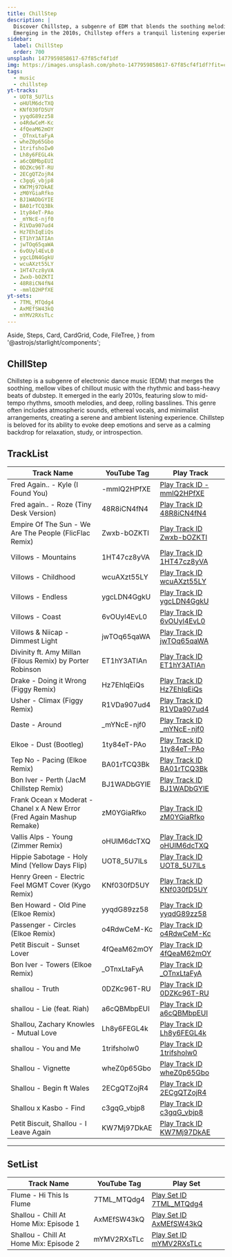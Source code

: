 ```yaml
---
title: ChillStep
description: |
  Discover Chillstep, a subgenre of EDM that blends the soothing melodies of chillout music with the rhythmic basslines of dubstep.
  Emerging in the 2010s, Chillstep offers a tranquil listening experience perfect for relaxation, study, and introspection.
sidebar:
  label: ChillStep
  order: 700
unsplash: 1477959858617-67f85cf4f1df
img: https://images.unsplash.com/photo-1477959858617-67f85cf4f1df?fit=crop&w=1400&h=700&q=75
tags:
  - music
  - chillstep
yt-tracks:
  - UOT8_5U7lLs
  - oHUlM6dcTXQ
  - KNf030fD5UY
  - yyqdG89zz58
  - o4RdwCeM-Kc
  - 4fQeaM62mOY
  - _OTnxLtaFyA
  - wheZ0p65Gbo
  - 1trifshoIw0
  - Lh8y6FEGL4k
  - a6cQBMbpEUI
  - 0DZKc96T-RU
  - 2ECgQTZojR4
  - c3gqG_vbjp8
  - KW7Mj97DkAE
  - zM0YGiaRfko
  - BJ1WADbGYIE
  - BA01rTCQ3Bk
  - 1ty84eT-PAo
  - _mYNcE-njf0
  - R1VDa907ud4
  - Hz7EhIqEiQs
  - ET1hY3ATIAn
  - jwTOq65qaWA
  - 6vOUyl4EvL0
  - ygcLDN4GgkU
  - wcuAXzt55LY
  - 1HT47cz8yVA
  - Zwxb-bOZKTI
  - 48R8iCN4fN4
  - -mmlQ2HPfXE
yt-sets:
  - 7TML_MTQdg4
  - AxMEfSW43kQ
  - mYMV2RXsTLc
---
```


  Aside,
  Steps,
  Card,
  CardGrid,
  Code,
  FileTree,
} from '@astrojs/starlight/components';


## ChillStep

Chillstep is a subgenre of electronic dance music (EDM) that merges the soothing, mellow vibes of chillout music with the rhythmic and bass-heavy beats of dubstep.
It emerged in the early 2010s, featuring slow to mid-tempo rhythms, smooth melodies, and deep, rolling basslines.
This genre often includes atmospheric sounds, ethereal vocals, and minimalist arrangements, creating a serene and ambient listening experience.
Chillstep is beloved for its ability to evoke deep emotions and serve as a calming backdrop for relaxation, study, or introspection.

<Adsense />

## TrackList

| Track Name                                                              | YouTube Tag  | Play Track                                                           |
| ----------------------------------------------------------------------- | ------------ | -------------------------------------------------------------------- |
| Fred Again.. - Kyle (I Found You) | -mmlQ2HPfXE | [Play Track ID -mmlQ2HPfXE](https://kbve.com/music/?yt=-mmlQ2HPfXE) |
| Fred again.. - Roze (Tiny Desk Version) | 48R8iCN4fN4 | [Play Track ID 48R8iCN4fN4](https://kbve.com/music/?yt=48R8iCN4fN4) |
| Empire Of The Sun - We Are The People (FlicFlac Remix) | Zwxb-bOZKTI | [Play Track ID Zwxb-bOZKTI](https://kbve.com/music/?yt=Zwxb-bOZKTI) |
| Villows - Mountains | 1HT47cz8yVA | [Play Track ID 1HT47cz8yVA](https://kbve.com/music/?yt=1HT47cz8yVA) |
| Villows - Childhood | wcuAXzt55LY | [Play Track ID wcuAXzt55LY](https://kbve.com/music/?yt=wcuAXzt55LY) |
| Villows - Endless | ygcLDN4GgkU | [Play Track ID ygcLDN4GgkU](https://kbve.com/music/?yt=ygcLDN4GgkU) |
| Villows - Coast | 6vOUyl4EvL0 | [Play Track ID 6vOUyl4EvL0](https://kbve.com/music/?yt=6vOUyl4EvL0) |
| Villows & Niicap - Dimmest Light | jwTOq65qaWA | [Play Track ID jwTOq65qaWA](https://kbve.com/music/?yt=jwTOq65qaWA) |
| Divinity ft. Amy Millan (Filous Remix) by Porter Robinson | ET1hY3ATIAn | [Play Track ID ET1hY3ATIAn](https://kbve.com/music/?yt=ET1hY3ATIAn) |
| Drake - Doing it Wrong (Figgy Remix)                                    | Hz7EhIqEiQs  | [Play Track ID Hz7EhIqEiQs](https://kbve.com/music/?yt=Hz7EhIqEiQs)  |
| Usher - Climax (Figgy Remix)                                            | R1VDa907ud4  | [Play Track ID R1VDa907ud4](https://kbve.com/music/?yt=R1VDa907ud4)  |
| Daste - Around                                                          | \_mYNcE-njf0 | [Play Track ID \_mYNcE-njf0](https://kbve.com/music/?yt=_mYNcE-njf0) |
| Elkoe - Dust (Bootleg)                                                  | 1ty84eT-PAo  | [Play Track ID 1ty84eT-PAo](https://kbve.com/music/?yt=1ty84eT-PAo)  |
| Tep No - Pacing (Elkoe Remix)                                           | BA01rTCQ3Bk  | [Play Track ID BA01rTCQ3Bk](https://kbve.com/music/?yt=BA01rTCQ3Bk)  |
| Bon Iver - Perth (JacM Chillstep Remix)                                 | BJ1WADbGYIE  | [Play Track ID BJ1WADbGYIE](https://kbve.com/music/?yt=BJ1WADbGYIE)  |
| Frank Ocean x Moderat - Chanel x A New Error (Fred Again Mashup Remake) | zM0YGiaRfko  | [Play Track ID zM0YGiaRfko](https://kbve.com/music/?yt=zM0YGiaRfko)  |
| Vallis Alps - Young (Zimmer Remix)                                      | oHUlM6dcTXQ  | [Play Track ID oHUlM6dcTXQ](https://kbve.com/music/?yt=oHUlM6dcTXQ)  |
| Hippie Sabotage - Holy Mind (Yellow Days Flip)                          | UOT8_5U7lLs  | [Play Track ID UOT8_5U7lLs](https://kbve.com/music/?yt=UOT8_5U7lLs)  |
| Henry Green - Electric Feel MGMT Cover (Kygo Remix)                     | KNf030fD5UY  | [Play Track ID KNf030fD5UY](https://kbve.com/music/?yt=KNf030fD5UY)  |
| Ben Howard - Old Pine (Elkoe Remix)                                     | yyqdG89zz58  | [Play Track ID yyqdG89zz58](https://kbve.com/music/?yt=yyqdG89zz58)  |
| Passenger - Circles (Elkoe Remix)                                       | o4RdwCeM-Kc  | [Play Track ID o4RdwCeM-Kc](https://kbve.com/music/?yt=o4RdwCeM-Kc)  |
| Petit Biscuit - Sunset Lover                                            | 4fQeaM62mOY  | [Play Track ID 4fQeaM62mOY](https://kbve.com/music/?yt=4fQeaM62mOY)  |
| Bon Iver - Towers (Elkoe Remix)                                         | \_OTnxLtaFyA | [Play Track ID \_OTnxLtaFyA](https://kbve.com/music/?yt=_OTnxLtaFyA) |
| shallou - Truth                                                         | 0DZKc96T-RU  | [Play Track ID 0DZKc96T-RU](https://kbve.com/music/?yt=0DZKc96T-RU)  |
| shallou - Lie (feat. Riah)                                              | a6cQBMbpEUI  | [Play Track ID a6cQBMbpEUI](https://kbve.com/music/?yt=a6cQBMbpEUI)  |
| Shallou, Zachary Knowles - Mutual Love                                  | Lh8y6FEGL4k  | [Play Track ID Lh8y6FEGL4k](https://kbve.com/music/?yt=Lh8y6FEGL4k)  |
| shallou - You and Me                                                    | 1trifshoIw0  | [Play Track ID 1trifshoIw0](https://kbve.com/music/?yt=1trifshoIw0)  |
| Shallou - Vignette                                                      | wheZ0p65Gbo  | [Play Track ID wheZ0p65Gbo](https://kbve.com/music/?yt=wheZ0p65Gbo)  |
| Shallou - Begin ft Wales                                                | 2ECgQTZojR4  | [Play Track ID 2ECgQTZojR4](https://kbve.com/music/?yt=2ECgQTZojR4)  |
| Shallou x Kasbo - Find                                                  | c3gqG_vbjp8  | [Play Track ID c3gqG_vbjp8](https://kbve.com/music/?yt=c3gqG_vbjp8)  |
| Petit Biscuit, Shallou - I Leave Again                                  | KW7Mj97DkAE  | [Play Track ID KW7Mj97DkAE](https://kbve.com/music/?yt=KW7Mj97DkAE)  |

---

## SetList

| Track Name                             | YouTube Tag | Play Set                                                          |
| -------------------------------------- | ----------- | ----------------------------------------------------------------- |
| Flume - Hi This Is Flume               | 7TML_MTQdg4 | [Play Set ID 7TML_MTQdg4](https://kbve.com/music/?yt=7TML_MTQdg4) |
| Shallou - Chill At Home Mix: Episode 1 | AxMEfSW43kQ | [Play Set ID AxMEfSW43kQ](https://kbve.com/music/?yt=AxMEfSW43kQ) |
| Shallou - Chill At Home Mix: Episode 2 | mYMV2RXsTLc | [Play Set ID mYMV2RXsTLc](https://kbve.com/music/?yt=mYMV2RXsTLc) |



<Adsense />

<Giscus />
